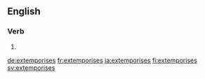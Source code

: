 ==English==

===Verb===
{{head|en|verb form}}

# {{en-third-person singular of|extemporise}}

[[de:extemporises]]
[[fr:extemporises]]
[[ja:extemporises]]
[[fi:extemporises]]
[[sv:extemporises]]